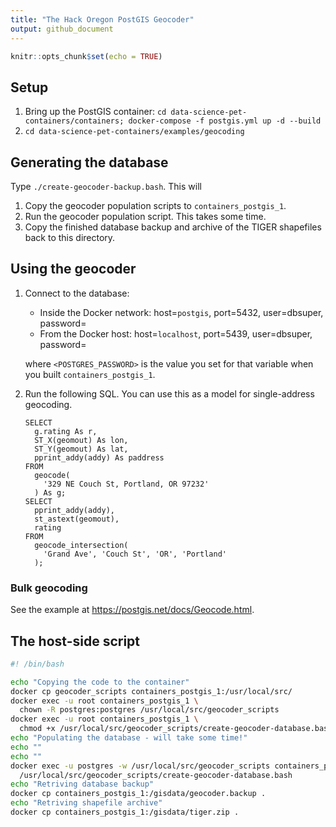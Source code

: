 ```yaml
---
title: "The Hack Oregon PostGIS Geocoder"
output: github_document
---
```


```r
knitr::opts_chunk$set(echo = TRUE)
```

## Setup
1. Bring up the PostGIS container: `cd data-science-pet-containers/containers; docker-compose -f postgis.yml up -d --build`
2. `cd data-science-pet-containers/examples/geocoding`

## Generating the database
Type `./create-geocoder-backup.bash`. This will

1. Copy the geocoder population scripts to `containers_postgis_1`.
2. Run the geocoder population script. This takes some time.
3. Copy the finished database backup and archive of the TIGER shapefiles back to this directory.

## Using the geocoder
1. Connect to the database:
    * Inside the Docker network: host=`postgis`, port=5432, user=dbsuper, password=<POSTGRES_PASSWORD>
    * From the Docker host: host=`localhost`, port=5439, user=dbsuper, password=<POSTGRES_PASSWORD>
    
    where `<POSTGRES_PASSWORD>` is the value you set for that variable when you built `containers_postgis_1`.
2. Run the following SQL. You can use this as a model for single-address geocoding.

    ```
    SELECT
      g.rating As r,
      ST_X(geomout) As lon,
      ST_Y(geomout) As lat,
      pprint_addy(addy) As paddress
    FROM
      geocode(
        '329 NE Couch St, Portland, OR 97232'
      ) As g;
    SELECT
      pprint_addy(addy),
      st_astext(geomout),
      rating
    FROM
      geocode_intersection(
        'Grand Ave', 'Couch St', 'OR', 'Portland'
      );
    ```

### Bulk geocoding
See the example at <https://postgis.net/docs/Geocode.html>.

## The host-side script
```bash
#! /bin/bash

echo "Copying the code to the container"
docker cp geocoder_scripts containers_postgis_1:/usr/local/src/
docker exec -u root containers_postgis_1 \
  chown -R postgres:postgres /usr/local/src/geocoder_scripts
docker exec -u root containers_postgis_1 \
  chmod +x /usr/local/src/geocoder_scripts/create-geocoder-database.bash
echo "Populating the database - will take some time!"
echo ""
echo ""
docker exec -u postgres -w /usr/local/src/geocoder_scripts containers_postgis_1 \
  /usr/local/src/geocoder_scripts/create-geocoder-database.bash
echo "Retriving database backup"
docker cp containers_postgis_1:/gisdata/geocoder.backup .
echo "Retriving shapefile archive"
docker cp containers_postgis_1:/gisdata/tiger.zip .
```

